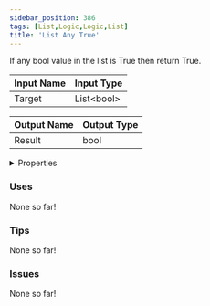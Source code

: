 ```yaml
---
sidebar_position: 386
tags: [List,Logic,Logic,List]
title: 'List Any True'
---
```


If any bool value in the list is True then return True.



<IChip uuid="f9589495-685e-4e14-af2e-5cd45f860021"/>

| Input Name | Input Type |
|-----------|-----------|
| Target | List\<bool\> |

| Output Name | Output Type |
|-----------|-----------|
| Result | bool |


<details>
  <summary>Properties</summary>
  <div>
    <div>
    <table>
      <thead>
        <tr>
          <th>Is beta required?</th>
          <th>No</th>
        </tr>
        <tr>
          <th>Is this chip a trolling risk?</th>
          <th>No</th>
        </tr>
        <tr>
          <th>Is this chip a role assignment risk?</th>
          <th>No</th>
        </tr>
        <tr>
          <th>Chip UUID</th>
          <th>f9589495-685e-4e14-af2e-5cd45f860021</th>
        </tr>
        <tr>
          <th>Room availability</th>
          <th>Available everywhere</th>
        </tr>
      </thead>
    </table>
    </div>
  </div>
</details>

### Uses

None so far!

### Tips

None so far!

### Issues

None so far!